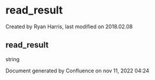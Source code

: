 
# read_result 

 Created by  Ryan Harris, last modified on 2018.02.08

## read_result

string

Document generated by Confluence on nov 11, 2022 04:24

